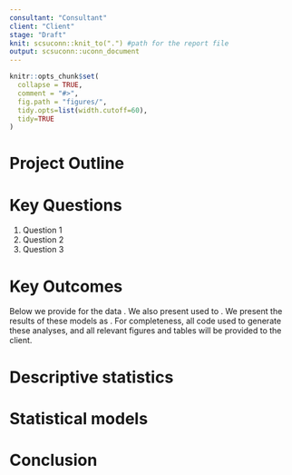 ```yaml
---
consultant: "Consultant"
client: "Client"
stage: "Draft"
knit: scsuconn::knit_to(".") #path for the report file
output: scsuconn::uconn_document
---
```


```r
knitr::opts_chunk$set(
  collapse = TRUE,
  comment = "#>",
  fig.path = "figures/",
  tidy.opts=list(width.cutoff=60),
  tidy=TRUE
)
```


<!----------------------------------------------------------------->
# Project Outline
<!-- Brief description of the project, data collected, and goals -->

<!----------------------------------------------------------------->
# Key Questions

  1. Question 1
  1. Question 2
  1. Question 3

<!----------------------------------------------------------------->
# Key Outcomes

Below we provide \textbf{descriptive statistics} for the data <!-- add description-->. We also present \textbf{statistical models} used to <!-- add description-->. We present the results of these models as <!-- add description (for example: estimated margnial means, i.e., means ajusted for other variables in
the models)-->. For completeness, all code used to generate these analyses, and all relevant figures and tables will be provided to the client.

<!----------------------------------------------------------------->
# Descriptive statistics

<!----------------------------------------------------------------->
# Statistical models

<!----------------------------------------------------------------->
# Conclusion


  